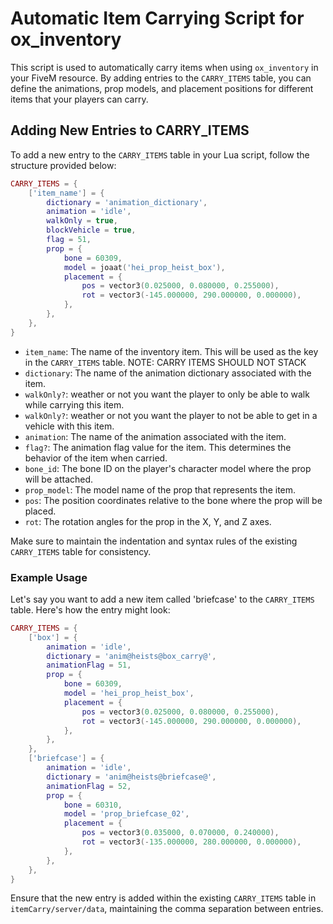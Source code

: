 # Automatic Item Carrying Script for ox_inventory

This script is used to automatically carry items when using `ox_inventory` in your FiveM resource. By adding entries to the `CARRY_ITEMS` table, you can define the animations, prop models, and placement positions for different items that your players can carry.

## Adding New Entries to CARRY_ITEMS

To add a new entry to the `CARRY_ITEMS` table in your Lua script, follow the structure provided below:

```lua
CARRY_ITEMS = {
    ['item_name'] = {
        dictionary = 'animation_dictionary',
        animation = 'idle',
        walkOnly = true,
        blockVehicle = true,
        flag = 51,
        prop = {
            bone = 60309,
            model = joaat('hei_prop_heist_box'),
            placement = {
                pos = vector3(0.025000, 0.080000, 0.255000),
                rot = vector3(-145.000000, 290.000000, 0.000000),
            },
        },
    },
}
```

- `item_name`: The name of the inventory item. This will be used as the key in the `CARRY_ITEMS` table. NOTE: CARRY ITEMS SHOULD NOT STACK
- `dictionary`: The name of the animation dictionary associated with the item.
- `walkOnly?`: weather or not you want the player to only be able to walk while carrying this item.
- `walkOnly?`: weather or not you want the player to not be able to get in a vehicle with this item.
- `animation`: The name of the animation associated with the item.
- `flag?`: The animation flag value for the item. This determines the behavior of the item when carried.
- `bone_id`: The bone ID on the player's character model where the prop will be attached.
- `prop_model`: The model name of the prop that represents the item.
- `pos`: The position coordinates relative to the bone where the prop will be placed.
- `rot`: The rotation angles for the prop in the X, Y, and Z axes.

Make sure to maintain the indentation and syntax rules of the existing `CARRY_ITEMS` table for consistency.

### Example Usage

Let's say you want to add a new item called 'briefcase' to the `CARRY_ITEMS` table. Here's how the entry might look:

```lua
CARRY_ITEMS = {
    ['box'] = {
        animation = 'idle',
        dictionary = 'anim@heists@box_carry@',
        animationFlag = 51,
        prop = {
            bone = 60309,
            model = 'hei_prop_heist_box',
            placement = {
                pos = vector3(0.025000, 0.080000, 0.255000),
                rot = vector3(-145.000000, 290.000000, 0.000000),
            },
        },
    },
    ['briefcase'] = {
        animation = 'idle',
        dictionary = 'anim@heists@briefcase@',
        animationFlag = 52,
        prop = {
            bone = 60310,
            model = 'prop_briefcase_02',
            placement = {
                pos = vector3(0.035000, 0.070000, 0.240000),
                rot = vector3(-135.000000, 280.000000, 0.000000),
            },
        },
    },
}
```

Ensure that the new entry is added within the existing `CARRY_ITEMS` table in `itemCarry/server/data`, maintaining the comma separation between entries.
